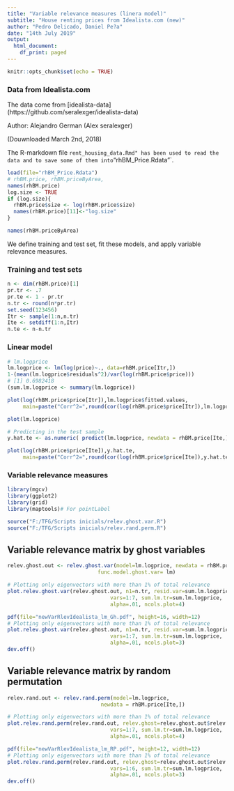 ---
title: "Variable relevance measures (linera model)"
subtitle: "House renting prices from Idealista.com (new)"
author: "Pedro Delicado, Daniel Pe?a"
date: "14th July 2019"
output:
  html_document:
    df_print: paged
---



```{r setup, include=FALSE}
knitr::opts_chunk$set(echo = TRUE)
```

### Data from Idealista.com 


The data come from [idealista-data] (https://github.com/seralexger/idealista-data)

Author: Alejandro German (Alex seralexger)

(Douwnloaded March 2nd, 2018)

The R-markdown file `rent_housing_data.Rmd" has been used to read the data and to save some of them into `"rhBM_Price.Rdata"`.

```{r}
load(file="rhBM_Price.Rdata") 
# rhBM.price, rhBM.priceByArea,
names(rhBM.price)
log.size <- TRUE
if (log.size){
  rhBM.price$size <- log(rhBM.price$size)
  names(rhBM.price)[11]<-"log.size"
} 
```

```{r}
names(rhBM.priceByArea)
```

We define training and test set, fit these models, and apply variable relevance measures.

### Training and test sets

```{r}
n <- dim(rhBM.price)[1]
pr.tr <- .7
pr.te <- 1 - pr.tr
n.tr <- round(n*pr.tr)
set.seed(123456)
Itr <- sample(1:n,n.tr)
Ite <- setdiff(1:n,Itr)
n.te <- n-n.tr 
```

### Linear model

```{r}
# lm.logprice
lm.logprice <- lm(log(price)~., data=rhBM.price[Itr,])
1-(mean(lm.logprice$residuals^2)/var(log(rhBM.price$price)))
# [1] 0.6982418
(sum.lm.logprice <- summary(lm.logprice))

``` 
```{r}
plot(log(rhBM.price$price[Itr]),lm.logprice$fitted.values,
     main=paste("Corr^2=",round(cor(log(rhBM.price$price[Itr]),lm.logprice$fitted.values)^2,2)))

plot(lm.logprice)
```


```{r}
# Predicting in the test sample
y.hat.te <- as.numeric( predict(lm.logprice, newdata = rhBM.price[Ite,]) )

plot(log(rhBM.price$price[Ite]),y.hat.te,
     main=paste("Corr^2=",round(cor(log(rhBM.price$price[Ite]),y.hat.te)^2,2)))

```

### Variable relevance measures

```{r}
library(mgcv)
library(ggplot2)
library(grid)
library(maptools)# For pointLabel

source("F:/TFG/Scripts inicials/relev.ghost.var.R")
source("F:/TFG/Scripts inicials/relev.rand.perm.R")
```

## Variable relevance matrix by ghost variables

```{r, fig.height=14, fig.width=14}
relev.ghost.out <- relev.ghost.var(model=lm.logprice, newdata = rhBM.price[Ite,],
                             func.model.ghost.var= lm)
```


```{r final.graf.Gh, fig.height=14, fig.width=14}
# Plotting only eigenvectors with more than 1% of total relevance
plot.relev.ghost.var(relev.ghost.out, n1=n.tr, resid.var=sum.lm.logprice$sigma^2,
                                 vars=1:7, sum.lm.tr=sum.lm.logprice,
                                 alpha=.01, ncols.plot=4)
```

```{r final.graf.Gh.pdf, eval=FALSE}
pdf(file="newVarRlevIdealista_lm_Gh.pdf", height=16, width=12)
# Plotting only eigenvectors with more than 1% of total relevance
plot.relev.ghost.var(relev.ghost.out, n1=n.tr, resid.var=sum.lm.logprice$sigma^2,
                                 vars=1:7, sum.lm.tr=sum.lm.logprice,
                                 alpha=.01, ncols.plot=3)
dev.off()
```

## Variable relevance matrix by random permutation

```{r}
relev.rand.out <- relev.rand.perm(model=lm.logprice, 
                              newdata = rhBM.price[Ite,])
```

```{r final.graf.rp, fig.height=14, fig.width=14}
# Plotting only eigenvectors with more than 1% of total relevance
plot.relev.rand.perm(relev.rand.out, relev.ghost=relev.ghost.out$relev.ghost,
                                 vars=1:7, sum.lm.tr=sum.lm.logprice,
                                 alpha=.01, ncols.plot=4)
```


```{r final.graf.RP.pdf, eval=FALSE}
pdf(file="newVarRlevIdealista_lm_RP.pdf", height=12, width=12)
# Plotting only eigenvectors with more than 1% of total relevance
plot.relev.rand.perm(relev.rand.out, relev.ghost=relev.ghost.out$relev.ghost,
                                 vars=1:6, sum.lm.tr=sum.lm.logprice,
                                 alpha=.01, ncols.plot=3)
dev.off()
```
